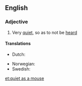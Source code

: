 ==English==

===Adjective===
{{head|en|adjective|head=(as) [[quiet]] as a [[mouse]]}}

# {{context|simile|lang=en}} Very [[quiet]], so as to not be [[heard]]

====Translations====
{{trans-top|very quiet}}
* Dutch: {{t|nl|muisstil}}
{{trans-mid}}
* Norwegian: {{t|no|stille som en mus}}
* Swedish: {{t|sv|tyst som en mus}}
{{trans-bottom}}

[[et:quiet as a mouse]]